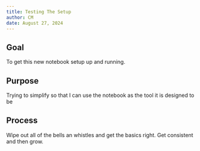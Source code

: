 ```yaml
---
title: Testing The Setup
author: CM
date: August 27, 2024
---
```


## Goal
To get this new notebook setup up and running. 

## Purpose
Trying to simplify so that I can use the notebook as the tool it is designed to be

## Process
Wipe out all of the bells an whistles and get the basics right. Get consistent and then grow.
